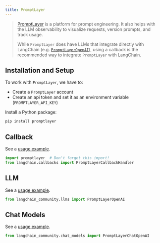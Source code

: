 ```yaml
---
title: PromptLayer
---
```


>[PromptLayer](https://docs.promptlayer.com/introduction) is a platform for prompt engineering.
> It also helps with the LLM observability to visualize requests, version prompts, and track usage.
>
>While `PromptLayer` does have LLMs that integrate directly with LangChain (e.g.
> [`PromptLayerOpenAI`](https://docs.promptlayer.com/languages/langchain)),
> using a callback is the recommended way to integrate `PromptLayer` with LangChain.

## Installation and Setup

To work with `PromptLayer`, we have to:
- Create a `PromptLayer` account
- Create an api token and set it as an environment variable (`PROMPTLAYER_API_KEY`)

Install a Python package:

```bash
pip install promptlayer
```


## Callback

See a [usage example](/oss/python/integrations/callbacks/promptlayer).

```python
import promptlayer  # Don't forget this import!
from langchain.callbacks import PromptLayerCallbackHandler
```


## LLM

See a [usage example](/oss/python/integrations/llms/promptlayer_openai).

```python
from langchain_community.llms import PromptLayerOpenAI
```


## Chat Models

See a [usage example](/oss/python/integrations/chat/promptlayer_chatopenai).

```python
from langchain_community.chat_models import PromptLayerChatOpenAI
```
